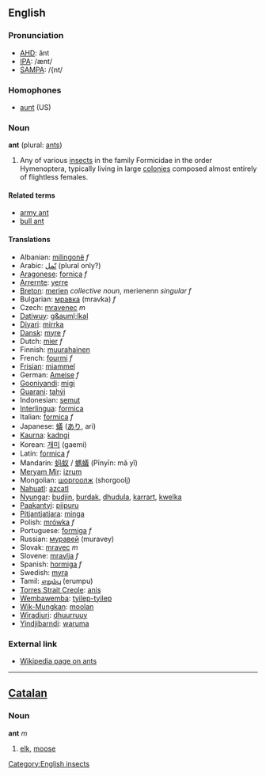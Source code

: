 ==English==
=== Pronunciation ===
*[[w:AHD|AHD]]: ănt
*[[w:IPA|IPA]]: /ænt/
*[[w:SAMPA|SAMPA]]: /{nt/

===Homophones===
*[[aunt]] (US)

===Noun===
'''ant''' (plural: [[ants]])

#Any of various [[insect]]s in the family Formicidae in the order Hymenoptera, typically living in large [[colony|colonies]] composed almost entirely of flightless females.
====Related terms====
*[[army ant]]
*[[bull ant]]
====Translations====
*Albanian: [[milingonë]] ''f''
*Arabic: [[نّمل]] (plural only?)
*[[Aragonese]]: [[fornica]] ''f''
*[[Arrernte]]: [[yerre]]
*[[Breton]]: [[merien]] ''collective noun'', merienenn ''singular f''
*Bulgarian: [[мравка]] (mravka) ''f''
*Czech: [[mravenec]] ''m''
*[[Datiwuy]]: [[g&auml;lkal]]
*[[Diyari]]: [[mirrka]]
*[[Dansk]]: [[myre]] ''f''
*Dutch: [[mier]] ''f''
*Finnish: [[muurahainen]]
*French: [[fourmi]] ''f''
*[[Frisian]]: [[miammel]]
*German: [[Ameise]] ''f''
*[[Gooniyandi]]: [[migi]]
*[[Guarani]]: [[tahýi]]
*Indonesian: [[semut]]
*[[Interlingua]]: [[formica]]
*Italian: [[formica]] ''f''
*Japanese: [[蟻]] ([[あり]], ari)
*[[Kaurna]]: [[kadngi]]
*Korean: [[개미]] (gaemi)
*Latin: [[formica]] ''f''
*Mandarin: [[蚂蚁]] / [[螞蟻]] (Pīnyīn: mǎ yǐ)
*[[Meryam Mir]]: [[izrum]]
*Mongolian: [[шоргоолж]] (shorgoolj)
*[[Nahuatl]]: [[azcatl]]
*[[Nyungar]]: [[budjin]], [[burdak]], [[dhudula]], [[karrart]], [[kwelka]]
*[[Paakantyi]]: [[piipuru]]
*[[Pitjantjatjara]]: [[minga]]
*Polish: [[mrówka]] ''f''
*Portuguese: [[formiga]] ''f''
*Russian: [[муравей]] (muravey)
*Slovak: [[mravec#Slovak|mravec]] ''m''
*Slovene: [[mravlja]] ''f''
*Spanish: [[hormiga]] ''f''
*Swedish: [[myra]]
*Tamil: [[எறும்பு]] (erumpu)
*[[Torres Strait Creole]]: [[anis]]
*[[Wembawemba]]: [[tyilep-tyilep]]
*[[Wik-Mungkan]]: [[moolan]]
*[[Wiradjuri]]: [[dhuurruuy]]
*[[Yindjibarndi]]: [[waruma]]

=== External link ===
* [http://www.wikipedia.org/wiki/Ant Wikipedia page on ants]

----

==[[Catalan]]==
===Noun===
'''ant''' ''m''

# [[elk]], [[moose]]

[[Category:English insects]]